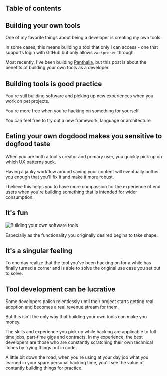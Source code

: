 


## Table of contents 

## Building your own tools 

One of my favorite things about being a developer is creating my own tools. 

In some cases, this means building a tool that only I can access - one that supports login with GitHub but only allows `zackproser` through. 

Most recently, I've been building [Panthalia](https://github.com/zackproser), but this post is about the benefits of building your own tools as a developer. 

## Building tools is good practice 

You're still building software and picking up new experiences when you work on pet projects. 

You're more free when you're hacking on something for yourself. 

You can feel free to try out a new framework, language or architecture. 

## Eating your own dogdood makes you sensitive to dogfood taste 

When you are both a tool's creator and primary user, you quickly pick up on which UX patterns suck.

Having a janky workflow around saving your content will eventually bother you enough that you'll fix it and make it more robust. 

I believe this helps you to have more compassion for the experience of end users when you're building something that is intended for wider consumption. 

## It's fun

<Image src="https://zackproser.b-cdn.net/images/building-your-own-tools.webp" alt="Building your own software tools" width={800} height={600}/>

Especially as the functionality you originally desired begins to take shape.

## It's a singular feeling

To one day realize that the tool you've been hacking on for a while has finally turned a corner and is able to solve the original use case you set out to solve. 

## Tool development can be lucrative 

Some developers polish relentlessly until their project starts getting real adoption and becomes a real revenue stream for them. 

But this isn't the only way that building your own tools can make you money. 

The skills and experience you pick up while hacking are applicable to full-time jobs, part-time gigs and contracts. In my experience, the best developers are 
those who are constantly scratching their own technical itches by trying things out in code. 

A little bit down the road, when you're using at your day job what you learned in your spare personal hacking time, you'll see the value of contantly building things for practice.
